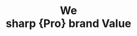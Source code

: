 ---
title: "We <br> sharp {Pro} brand Value"
sub_title: "Who we are"
description: "Arolax is a full-service brand agency for purpose-driven companies. We build brands that look good, sound good, and do good."
image: "/assets/imgs/hero/branding/img-s-33.jpg"
video: "https://crowdytheme.com/assets/wp-content/uploads/2024/06/arolux-branding-agency-video.mp4"
action_btn:
  enable: true
  label: "Get Started"
  link: "/contact"
---
